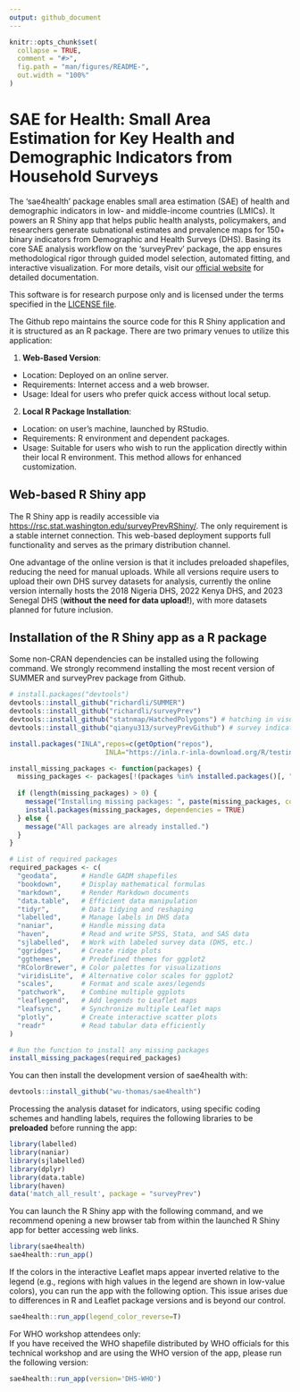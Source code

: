 ```yaml
---
output: github_document
---
```


<!-- README.md is generated from README.Rmd. Please edit that file -->

```r
knitr::opts_chunk$set(
  collapse = TRUE,
  comment = "#>",
  fig.path = "man/figures/README-",
  out.width = "100%"
)
```

# SAE for Health: Small Area Estimation for Key Health and Demographic Indicators from Household Surveys

<!-- badges: start -->
<!-- badges: end -->

The 'sae4health' package enables small area estimation (SAE) of health and demographic indicators in low- and middle-income countries (LMICs). It powers an R Shiny app that helps public health analysts, policymakers, and researchers generate subnational estimates and prevalence maps for 150+ binary indicators from Demographic and Health Surveys (DHS). Basing its core SAE analysis workflow on the 'surveyPrev' package, the app ensures methodological rigor through guided model selection, automated fitting, and interactive visualization. For more details, visit our [official website](https://wu-thomas.github.io/surveyPrev_website/){target="_blank"} for detailed documentation. 

This software is for research purpose only and is licensed under the terms specified in the [LICENSE file](https://github.com/wu-thomas/sae4health/blob/main/LICENSE.md).  

The Github repo maintains the source code for this R Shiny application and it is structured as an R package. There are two primary venues to utilize this application:

1. **Web-Based Version**:

* Location: Deployed on an online server.
* Requirements: Internet access and a web browser.
* Usage: Ideal for users who prefer quick access without local setup.

2. **Local R Package Installation**:

* Location: on user's machine, launched by RStudio. 
* Requirements: R environment and dependent packages.
* Usage: Suitable for users who wish to run the application directly within their local R environment. This method allows for enhanced customization.


## Web-based R Shiny app

The R Shiny app is readily accessible via [https://rsc.stat.washington.edu/surveyPrevRShiny/](https://rsc.stat.washington.edu/surveyPrevRShiny/). The only requirement is a stable internet connection. This web-based deployment supports full functionality and serves as the primary distribution channel.

One advantage of the online version is that it includes preloaded shapefiles, reducing the need for manual uploads. While all versions require users to upload their own DHS survey datasets for analysis, currently the online version internally hosts the 2018 Nigeria DHS, 2022 Kenya DHS, and 2023 Senegal DHS (**without the need for data upload!**), with more datasets planned for future inclusion.  


## Installation of the R Shiny app as a R package

Some non-CRAN dependencies can be installed using the following command. We strongly recommend installing the most recent version of SUMMER and surveyPrev package from Github. 

``` r
# install.packages("devtools")
devtools::install_github("richardli/SUMMER")
devtools::install_github("richardli/surveyPrev")
devtools::install_github("statnmap/HatchedPolygons") # hatching in visualizations
devtools::install_github("qianyu313/surveyPrevGithub") # survey indicator coding

install.packages("INLA",repos=c(getOption("repos"),
                        INLA="https://inla.r-inla-download.org/R/testing"),dep=TRUE)

```


<!-- To install additional CRAN dependencies, run the following command:   -->

<!-- (Some dependencies are not listed in the CRAN `Imports` to meet submission requirements, so they need to be installed manually.) -->

``` r

install_missing_packages <- function(packages) {
  missing_packages <- packages[!(packages %in% installed.packages()[, "Package"])]
  
  if (length(missing_packages) > 0) {
    message("Installing missing packages: ", paste(missing_packages, collapse = ", "))
    install.packages(missing_packages, dependencies = TRUE)
  } else {
    message("All packages are already installed.")
  }
}

# List of required packages
required_packages <- c(
  "geodata",      # Handle GADM shapefiles  
  "bookdown",     # Display mathematical formulas  
  "markdown",     # Render Markdown documents  
  "data.table",   # Efficient data manipulation  
  "tidyr",        # Data tidying and reshaping  
  "labelled",     # Manage labels in DHS data  
  "naniar",       # Handle missing data  
  "haven",        # Read and write SPSS, Stata, and SAS data  
  "sjlabelled",   # Work with labeled survey data (DHS, etc.)  
  "ggridges",     # Create ridge plots  
  "ggthemes",     # Predefined themes for ggplot2  
  "RColorBrewer", # Color palettes for visualizations  
  "viridisLite",  # Alternative color scales for ggplot2  
  "scales",       # Format and scale axes/legends  
  "patchwork",    # Combine multiple ggplots  
  "leaflegend",   # Add legends to Leaflet maps  
  "leafsync",     # Synchronize multiple Leaflet maps  
  "plotly",       # Create interactive scatter plots  
  "readr"         # Read tabular data efficiently  
)

# Run the function to install any missing packages
install_missing_packages(required_packages)

```



<!-- devtools::install_github("rspatial/geodata") # for downloading GAM shapefile -->



You can then install the development version of sae4health with:

``` r
devtools::install_github("wu-thomas/sae4health")
```

<!-- Our tool depends specifically on 2.12.0 version of the labelled package, so we make sure the correct version is used.  -->

<!-- ``` {r, eval=F, echo=T} -->
<!-- remotes::install_version("labelled", "2.12.0") -->
<!-- ``` -->

Processing the analysis dataset for indicators, using specific coding schemes and handling labels, requires the following libraries to be **preloaded** before running the app:  

```r
library(labelled)
library(naniar)
library(sjlabelled)
library(dplyr)
library(data.table)
library(haven)
data('match_all_result', package = "surveyPrev")

```


You can launch the R Shiny app with the following command, and we recommend opening a new browser tab from within the launched R Shiny app for better accessing web links.

```r

library(sae4health)
sae4health::run_app()

```


If the colors in the interactive Leaflet maps appear inverted relative to the legend (e.g., regions with high values in the legend are shown in low-value colors), you can run the app with the following option. This issue arises due to differences in R and Leaflet package versions and is beyond our control.

```r

sae4health::run_app(legend_color_reverse=T)

```

For WHO workshop attendees only:  
If you have received the WHO shapefile distributed by WHO officials for this technical workshop and are using the WHO version of the app, please run the following version:

```r

sae4health::run_app(version='DHS-WHO')

```

<!-- ## Deploy the RShiny app as a Docker image -->

<!-- The user need to first install the Docker desktop app from [https://docs.docker.com/get-docker/](https://docs.docker.com/get-docker/). -->
<!-- Windows users may need to enable the Windows Subsystem for Linux (WSL), which can be done by executing the ‘wsl  --install' in the command line. -->
<!-- Several methods are available for deploying this RShiny app locally using Docker. Special thanks to \@Charlton Callender for providing these deployment techniques. -->

<!-- ### Docker desktop app -->

<!-- 1. Open the Docker desktop app -->

<!-- 2. Download the image: -->
<!--     - This is only required the first time you use the app or for downloading a new version/tag. -->
<!--     - In the search bar, search for 'yunhanwu/saeforhealth:v1.0.1'. -->
<!--     - Hover cursor over relevant result and click 'Pull'. -->

<!-- 3. Run a container with the downloaded image: -->
<!--     - From sidebar, open 'Images' -> 'Local'. Should now have a row for 'Name'='yunhanwu/saeforhealth' and 'Tag'='v1.0.1'.  -->
<!--     - Under actions click 'Run' (the play button). -->
<!--     - Expand 'optional settings'. -->
<!--       - Under 'Ports': Fill 'Host port' with '3838'. -->
<!--     - Click 'Run' -->

<!-- 4. Open the RShiny app in your web browser by navigating to 'http://localhost:3838/'. -->

<!-- 5. When done, close the webpage and: -->
<!--     - From sidebar, open 'Containers'. -->
<!--     - Look for rows with 'Image'='yunhanwu/saeforhealth' & Status = 'Running'. -->
<!--     - Under 'Actions' click 'Stop' -->

<!-- ### Command line (with internet access) -->

<!-- 1. Open the command line. -->

<!-- 2. Download the image: `docker pull yunhanwu/saeforhealth:v1.0.1` -->

<!-- 3. Run a container with the downloaded image:　`docker run --rm -p 3838:3838 yunhanwu/saeforhealth:v1.0.1` -->

<!-- 4. Open the RShiny app in your web browser by navigating to 'http://localhost:3838/'. -->

<!-- 5. When done, close the webpage and: -->
<!--     - From sidebar, open 'Containers'. -->
<!--     - Look for rows with 'Image'='yunhanwu/saeforhealth' & Status = 'Running'. -->
<!--     - Under 'Actions' click 'Stop' -->

<!-- ### Command line (with file copy of image) -->

<!-- 1. Open the command line. -->

<!-- 2. Obtain the docker image in tar format from another source. Load into docker with: `docker load --input file_path.tar` -->

<!-- 3. Run a container with the downloaded image:　`docker run --rm -p 3838:3838 yunhanwu/saeforhealth:v1.0.1` -->

<!-- 4. Open the RShiny app in your web browser by navigating to 'http://localhost:3838/'. -->

<!-- 5. When done, close the webpage and: -->
<!--     - From sidebar, open 'Containers'. -->
<!--     - Look for rows with 'Image'='yunhanwu/saeforhealth' & Status = 'Running'. -->
<!--     - Under 'Actions' click 'Stop' -->


